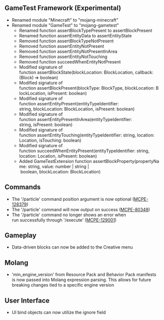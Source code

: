 



## **GameTest Framework (Experimental)** 

-   Renamed module "Minecraft" to "mojang-minecraft" 
-   Renamed module "GameTest" to "mojang-gametest" 
    -   Renamed function assertBlockTypePresent to assertBlockPresent 
    -   Renamed function assertEntityData to assertEntityState 
    -   Removed function assertBlockTypeNotPresent 
    -   Removed function assertEntityNotPresent 
    -   Removed function assertEntityNotPresentInArea 
    -   Removed function assertEntityNotTouching 
    -   Removed function succeedWhenEntityNotPresent 
    -   Modified signature of function assertBlockState(blockLocation: BlockLocation, callback: (Block) =\> boolean) 
    -   Modified signature of function assertBlockPresent(blockType: BlockType, blockLocation: BlockLocation, isPresent: boolean) 
    -   Modified signature of function assertEntityPresent(entityTypeIdentifier: string, blockLocation: BlockLocation, isPresent: boolean) 
    -   Modified signature of function assertEntityPresentInArea(entityTypeIdentifier: string, isPresent: boolean) 
    -   Modified signature of function assertEntityTouching(entityTypeIdentifier: string, location: Location, isTouching: boolean) 
    -   Modified signature of function succeedWhenEntityPresent(entityTypeIdentifier: string, location: Location, isPresent: boolean) 
    -   Added GameTestExtension function assertBlockProperty(propertyName: string, value: number | string | boolean, blockLocation: BlockLocation) 

## **Commands** 

-   The '/particle' command position argument is now optional ([MCPE-128379](https://bugs.mojang.com/browse/MCPE-128379)) 
-   The '/particle' command will now output on success ([MCPE-80348](https://bugs.mojang.com/browse/MCPE-80348)) 
-   The '/particle' command no longer shows an error when run successfully through '/execute' ([MCPE-129001](https://bugs.mojang.com/browse/MCPE-129001)) 

## **Gameplay** 

-   Data-driven blocks can now be added to the Creative menu  

## **Molang** 

-   'min\_engine\_version' from Resource Pack and Behavior Pack manifests is now passed into Molang expression parsing. This allows for future breaking changes tied to a specific engine version  

## **User Interface** 

-   UI bind objects can now utilize the ignore field

